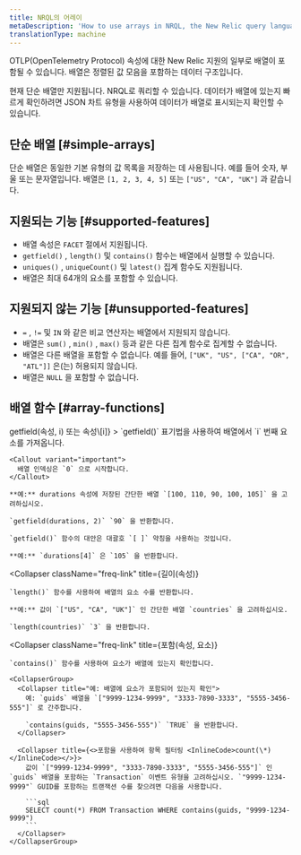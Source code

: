```yaml
---
title: NRQL의 어레이
metaDescription: 'How to use arrays in NRQL, the New Relic query language'
translationType: machine
---
```


OTLP(OpenTelemetry Protocol) 속성에 대한 New Relic 지원의 일부로 배열이 포함될 수 있습니다. 배열은 정렬된 값 모음을 포함하는 데이터 구조입니다.

현재 단순 배열만 지원됩니다. NRQL로 쿼리할 수 있습니다. 데이터가 배열에 있는지 빠르게 확인하려면 JSON 차트 유형을 사용하여 데이터가 배열로 표시되는지 확인할 수 있습니다.

## 단순 배열 [#simple-arrays]

단순 배열은 동일한 기본 유형의 값 목록을 저장하는 데 사용됩니다. 예를 들어 숫자, 부울 또는 문자열입니다. 배열은 `[1, 2, 3, 4, 5]` 또는 `["US", "CA", "UK"]` 과 같습니다.

## 지원되는 기능 [#supported-features]

* 배열 속성은 `FACET` 절에서 지원됩니다.
* `getfield()` , `length()` 및 `contains()` 함수는 배열에서 실행할 수 있습니다.
* `uniques()` , `uniqueCount()` 및 `latest()` 집계 함수도 지원됩니다.
* 배열은 최대 64개의 요소를 포함할 수 있습니다.

## 지원되지 않는 기능 [#unsupported-features]

* `=` , `!=` 및 `IN` 와 같은 비교 연산자는 배열에서 지원되지 않습니다.
* 배열은 `sum()` , `min()` , `max()` 등과 같은 다른 집계 함수로 집계할 수 없습니다.
* 배열은 다른 배열을 포함할 수 없습니다. 예를 들어, `["UK", "US", ["CA", "OR", "ATL"]]` 은(는) 허용되지 않습니다.
* 배열은 `NULL` 을 포함할 수 없습니다.

## 배열 함수 [#array-functions]

<CollapserGroup>
  <Collapser
    className="freq-link"
    title={<InlineCode>getfield(속성, i) 또는 속성\[i]</InlineCode>}
  >
    `getfield()` 표기법을 사용하여 배열에서 `i` 번째 요소를 가져옵니다.

    <Callout variant="important">
      배열 인덱싱은 `0` 으로 시작합니다.
    </Callout>

    **예:** durations 속성에 저장된 간단한 배열 `[100, 110, 90, 100, 105]` 을 고려하십시오.

    `getfield(durations, 2)` `90` 을 반환합니다.

    `getfield()` 함수의 대안은 대괄호 `[ ]` 약칭을 사용하는 것입니다.

    **예:** `durations[4]` 은 `105` 을 반환합니다.
  </Collapser>

  <Collapser
    className="freq-link"
    title={<InlineCode>길이(속성)</InlineCode>}
  >
    `length()` 함수를 사용하여 배열의 요소 수를 반환합니다.

    **예:** 값이 `["US", "CA", "UK"]` 인 간단한 배열 `countries` 을 고려하십시오.

    `length(countries)` `3` 을 반환합니다.
  </Collapser>

  <Collapser
    className="freq-link"
    title={<InlineCode>포함(속성, 요소)</InlineCode>}
  >
    `contains()` 함수를 사용하여 요소가 배열에 있는지 확인합니다.

    <CollapserGroup>
      <Collapser title="예: 배열에 요소가 포함되어 있는지 확인">
        예: `guids` 배열을 `["9999-1234-9999", "3333-7890-3333", "5555-3456-555"]` 로 간주합니다.

        `contains(guids, "5555-3456-555")` `TRUE` 을 반환합니다.
      </Collapser>

      <Collapser title={<>포함을 사용하여 항목 필터링 <InlineCode>count(\*)</InlineCode></>}>
        값이 `["9999-1234-9999", "3333-7890-3333", "5555-3456-555"]` 인 `guids` 배열을 포함하는 `Transaction` 이벤트 유형을 고려하십시오. `"9999-1234-9999"` GUID를 포함하는 트랜잭션 수를 찾으려면 다음을 사용합니다.

        ```sql
        SELECT count(*) FROM Transaction WHERE contains(guids, "9999-1234-9999")
        ```
      </Collapser>
    </CollapserGroup>
  </Collapser>
</CollapserGroup>